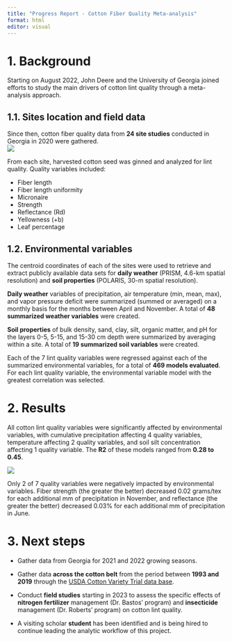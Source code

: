 ```yaml
---
title: "Progress Report - Cotton Fiber Quality Meta-analysis"
format: html
editor: visual
---
```


# 1. Background  

Starting on August 2022, John Deere and the University of Georgia joined efforts to study the main drivers of cotton lint quality through a meta-analysis approach.  

## 1.1. Sites location and field data  
Since then, cotton fiber quality data from **24 site studies**  conducted in Georgia in 2020 were gathered.  
![](map.png)

From each site, harvested cotton seed was ginned and analyzed for lint quality. Quality variables included:  

- Fiber length  
- Fiber length uniformity  
- Micronaire  
- Strength  
- Reflectance (Rd)   
- Yellowness (+b)  
- Leaf percentage  

## 1.2. Environmental variables  
The centroid coordinates of each of the sites were used to retrieve and extract publicly available data sets for **daily weather** (PRISM, 4.6-km spatial resolution) and **soil properties** (POLARIS, 30-m spatial resolution).  

**Daily weather** variables of precipitation, air temperature (min, mean, max), and vapor pressure deficit were summarized (summed or averaged) on a monthly basis for the months between April and November. A total of **48 summarized weather variables** were created.  

**Soil properties** of bulk density, sand, clay, silt, organic matter, and pH for the layers 0-5, 5-15, and 15-30 cm depth were summarized by averaging within a site. A total of **19 summarized soil variables** were created.    

Each of the 7 lint quality variables were regressed against each of the summarized environmental variables, for a total of **469 models evaluated**. For each lint quality variable, the environmental variable model with the greatest correlation was selected.  

# 2. Results  
All cotton lint quality variables were significantly affected by environmental variables, with cumulative precipitation affecting 4 quality variables, temperature affecting 2 quality variables, and soil silt concentration affecting 1 quality variable. The **R2** of these models ranged from **0.28 to 0.45**.    

![](qualityplots.png)  

Only 2 of 7 quality variables were negatively impacted by environmental variables. Fiber strength (the greater the better) decreased 0.02 grams/tex for each additional mm of precipitation in November, and reflectance (the greater the better) decreased 0.03% for each additional mm of precipitation in June.   

# 3. Next steps  
- Gather data from Georgia for 2021 and 2022 growing seasons.  
- Gather data **across the cotton belt** from the period between **1993 and 2019** through the [USDA Cotton Variety Trial data base](https://www.ars.usda.gov/southeast-area/stoneville-ms/crop-genetics-research/docs/national-cotton-variety-test/).  

- Conduct **field studies** starting in 2023 to assess the specific effects of **nitrogen fertilizer** management (Dr. Bastos' program) and **insecticide** management (Dr. Roberts' program) on cotton lint quality.  

- A visiting scholar **student** has been identified and is being hired to continue leading the analytic workflow of this project.  








